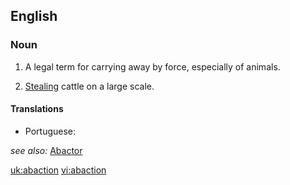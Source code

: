 ==English==
===Noun===
{{en-noun|-}}

#A legal term for carrying away by force, especially of animals.
# {{archaic}} [[stealing|Stealing]] cattle on a large scale.

====Translations====
* Portuguese: {{t+|pt|abigeato}}

''see also:'' [[abactor|Abactor]]

{{anagrams:en/aabcinot}}
[[uk:abaction]]
[[vi:abaction]]